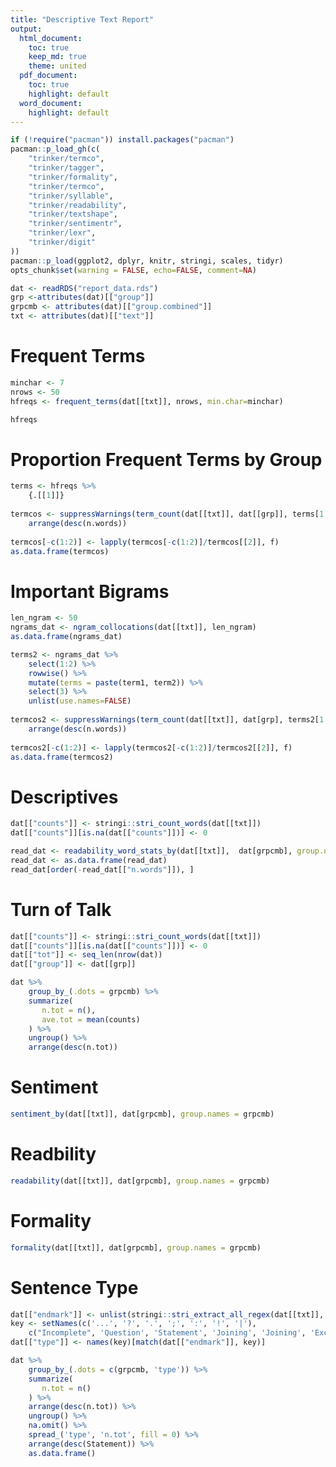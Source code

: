 ```yaml
---
title: "Descriptive Text Report"
output:
  html_document:
    toc: true
    keep_md: true     
    theme: united
  pdf_document:
    toc: true
    highlight: default
  word_document:
    highlight: default
---
```


```r
if (!require("pacman")) install.packages("pacman")
pacman::p_load_gh(c(
    "trinker/termco", 
    "trinker/tagger", 
    "trinker/formality",
    "trinker/termco",
    "trinker/syllable", 
    "trinker/readability",
    "trinker/textshape",    
    "trinker/sentimentr",
    "trinker/lexr",
    "trinker/digit"
))
pacman::p_load(ggplot2, dplyr, knitr, stringi, scales, tidyr)
opts_chunk$set(warning = FALSE, echo=FALSE, comment=NA)
```


```r
dat <- readRDS("report_data.rds")
grp <-attributes(dat)[["group"]]
grpcmb <- attributes(dat)[["group.combined"]]
txt <- attributes(dat)[["text"]]
````


# Frequent Terms

```r
minchar <- 7
nrows <- 50
hfreqs <- frequent_terms(dat[[txt]], nrows, min.char=minchar) 

hfreqs
```

# Proportion Frequent Terms by Group


```r
terms <- hfreqs %>%
    {.[[1]]}
    
termcos <- suppressWarnings(term_count(dat[[txt]], dat[[grp]], terms[1:8], group.names = grp)) %>%
    arrange(desc(n.words))
    
termcos[-c(1:2)] <- lapply(termcos[-c(1:2)]/termcos[[2]], f)
as.data.frame(termcos)
```



# Important Bigrams

```r
len_ngram <- 50
ngrams_dat <- ngram_collocations(dat[[txt]], len_ngram)
as.data.frame(ngrams_dat)
```


```r
terms2 <- ngrams_dat %>%
    select(1:2) %>%
    rowwise() %>%
    mutate(terms = paste(term1, term2)) %>%
    select(3) %>%
    unlist(use.names=FALSE)
    
termcos2 <- suppressWarnings(term_count(dat[[txt]], dat[grp], terms2[1:6], group.names = grp)) %>%
    arrange(desc(n.words))
    
termcos2[-c(1:2)] <- lapply(termcos2[-c(1:2)]/termcos2[[2]], f)
as.data.frame(termcos2)
```


# Descriptives

```r
dat[["counts"]] <- stringi::stri_count_words(dat[[txt]])
dat[["counts"]][is.na(dat[["counts"]])] <- 0

read_dat <- readability_word_stats_by(dat[[txt]],  dat[grpcmb], group.names = grpcmb)
read_dat <- as.data.frame(read_dat)
read_dat[order(-read_dat[["n.words"]]), ]
```

# Turn of Talk

```r
dat[["counts"]] <- stringi::stri_count_words(dat[[txt]])
dat[["counts"]][is.na(dat[["counts"]])] <- 0
dat[["tot"]] <- seq_len(nrow(dat))
dat[["group"]] <- dat[[grp]]

dat %>%
    group_by_(.dots = grpcmb) %>%
    summarize(
       n.tot = n(),        
       ave.tot = mean(counts)
    ) %>%
    ungroup() %>%
    arrange(desc(n.tot))
```


# Sentiment


```r
sentiment_by(dat[[txt]], dat[grpcmb], group.names = grpcmb)
```


# Readbility

```r
readability(dat[[txt]], dat[grpcmb], group.names = grpcmb)
```

# Formality

```r
formality(dat[[txt]], dat[grpcmb], group.names = grpcmb)
```


# Sentence Type

```r
dat[["endmark"]] <- unlist(stringi::stri_extract_all_regex(dat[[txt]], "((\\.{3})|([?.;:!|]))$"))
key <- setNames(c('...', '?', '.', ';', ':', '!', '|'), 
    c("Incomplete", 'Question', 'Statement', 'Joining', 'Joining', 'Exclamation', 'Incomplete'))
dat[["type"]] <- names(key)[match(dat[["endmark"]], key)]

dat %>%
    group_by_(.dots = c(grpcmb, 'type')) %>%
    summarize(
       n.tot = n()
    ) %>%
    arrange(desc(n.tot)) %>%
    ungroup() %>%
    na.omit() %>%
    spread_('type', 'n.tot', fill = 0) %>%
    arrange(desc(Statement)) %>%
    as.data.frame()
```



